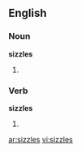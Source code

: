==English==
===Noun===
'''sizzles'''
# {{plural of|[[sizzle]]}}

===Verb===
'''sizzles'''
# {{third-person singular of|[[sizzle]]}}

[[ar:sizzles]]
[[vi:sizzles]]